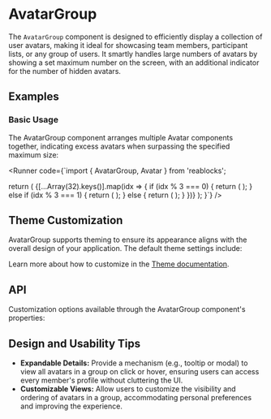 
<Meta of={AvatarGroupStories} />

# AvatarGroup

The `AvatarGroup` component is designed to efficiently display a collection of user avatars,
making it ideal for showcasing team members, participant lists, or any group of users.
It smartly handles large numbers of avatars by showing a set maximum number on the screen,
with an additional indicator for the number of hidden avatars.

## Examples

### Basic Usage

The AvatarGroup component arranges multiple Avatar components together, indicating excess
avatars when surpassing the specified maximum size:

<Runner code={`import { AvatarGroup, Avatar } from 'reablocks';

  return (
    <AvatarGroup>
        {[...Array(32).keys()].map(idx => {
        if (idx % 3 === 0) {
          return (
            <Avatar 
              key={idx} 
              size={24} 
              rounded 
              src="https://lh3.googleusercontent.com/a-/AAuE7mAtQVUnylKNBtevO2lU0S-a4X-nu0IwMIyVl0Qe"
            />
          );
        } else if (idx % 3 === 1) {
          return (
            <Avatar 
              rounded 
              key={idx} 
              size={24} 
              name="Austin McDaniel"
            />
          );
        } else {
          return (
            <Avatar 
              key={idx} 
              rounded 
              size={24} 
              name="amcdaniel2@gmail.com"
            />
          );
        }
      })}
    </AvatarGroup>
  );
}`}
/>

## Theme Customization

AvatarGroup supports theming to ensure its appearance aligns with the overall design of your application.
The default theme settings include:

<ThemeRender theme={avatarGroupTheme} />

Learn more about how to customize in the [Theme documentation](/docs/theme/getting-started).

## API

Customization options available through the AvatarGroup component's properties:

<PropsTable name="AvatarGroup" />

## Design and Usability Tips

- **Expandable Details:** Provide a mechanism (e.g., tooltip or modal) to view all avatars in a group on click or hover, ensuring users can access every member's profile without cluttering the UI.
- **Customizable Views:** Allow users to customize the visibility and ordering of avatars in a group, accommodating personal preferences and improving the experience.

